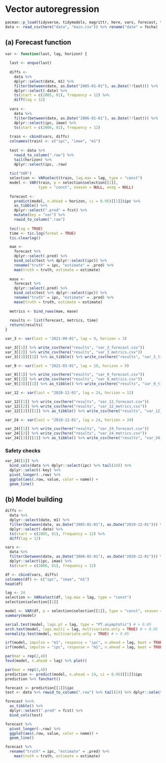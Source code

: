 # Vector autoregression

```r
pacman::p_load(tidyverse, tidymodels, magrittr, here, vars, forecast, tseries, tictoc)
data <- read_csv(here("data", "main.csv")) %>% rename("date" = fecha)
```

## (a) Forecast function

```r
var <- function(last, lag, horizon) {
  
  last <- enquo(last)
  
  diffs <- 
    data %>% 
    dplyr::select(date, m1) %>% 
    filter(between(date, as.Date("2005-01-01"), as.Date(!!last))) %>% 
    dplyr::select(-date) %>% 
    ts(start = c(2005, 01), frequency = 12) %>% 
    diff(lag = 12)
  
  vars <- 
    data %>% 
    filter(between(date, as.Date("2006-01-01"), as.Date(!!last))) %>% 
    dplyr::select(ipc, imae) %>% 
    ts(start = c(2006, 01), frequency = 12)
  
  train <- cbind(vars, diffs)
  colnames(train) <- c("ipc", "imae", "m1")
  
  test <- data %>% 
    rowid_to_column(".row") %>% 
    tail(horizon) %>% 
    dplyr::select(ipc, .row)
  
  tic("VAR")
  selection <- VARselect(train, lag.max = lag, type = "const")
  model <- VAR(train, p = selection$selection[[1]], 
               type = "const", season = NULL, exog = NULL)
  
  forecast <- 
    predict(model, n.ahead = horizon, ci = 0.95)[[1]]$ipc %>% 
    as_tibble() %>% 
    dplyr::select(".pred" = fcst) %>% 
    mutate(key = "var") %>% 
    rowid_to_column(".row")
  
  toc(log = TRUE)
  time <- tic.log(format = TRUE)
  tic.clearlog()

  mae <-
    forecast %>% 
    dplyr::select(.pred) %>% 
    bind_cols(test %>% dplyr::select(ipc)) %>% 
    rename("truth" = ipc, "estimate" = .pred) %>% 
    mae(truth = truth, estimate = estimate)
  
  mase <-
    forecast %>% 
    dplyr::select(.pred) %>% 
    bind_cols(test %>% dplyr::select(ipc)) %>% 
    rename("truth" = ipc, "estimate" = .pred) %>% 
    mase(truth = truth, estimate = estimate)
  
  metrics <- bind_rows(mae, mase)
  
  results <- list(forecast, metrics, time)
  return(results)
}
```

```r
var_3 <- var(last = "2021-09-01", lag = 9, horizon = 3)

var_3[[1]] %>% write_csv(here("results", "var_3_forecast.csv"))
var_3[[2]] %>% write_csv(here("results", "var_3_metrics.csv"))
var_3[[3]][[1]] %>% as_tibble() %>% write_csv(here("results", "var_3_time.csv"))
```

```r
var_9 <- var(last = "2021-03-01", lag = 18, horizon = 9)

var_9[[1]] %>% write_csv(here("results", "var_9_forecast.csv"))
var_9[[2]] %>% write_csv(here("results", "var_9_metrics.csv"))
var_9[[3]][[1]] %>% as_tibble() %>% write_csv(here("results", "var_9_time.csv"))
```

```r
var_12 <- var(last = "2020-12-01", lag = 24, horizon = 12)

var_12[[1]] %>% write_csv(here("results", "var_12_forecast.csv"))
var_12[[2]] %>% write_csv(here("results", "var_12_metrics.csv"))
var_12[[3]][[1]] %>% as_tibble() %>% write_csv(here("results", "var_12_time.csv"))
```

```r
var_24 <- var(last = "2019-12-01", lag = 24, horizon = 24)

var_24[[1]] %>% write_csv(here("results", "var_24_forecast.csv"))
var_24[[2]] %>% write_csv(here("results", "var_24_metrics.csv"))
var_24[[3]][[1]] %>% as_tibble() %>% write_csv(here("results", "var_24_time.csv"))
```

### Safety checks

```r
var_24[[1]] %>% 
  bind_cols(data %>% dplyr::select(ipc) %>% tail(24)) %>% 
  dplyr::select(-key) %>% 
  pivot_longer(-.row) %>% 
  ggplot(aes(.row, value, color = name)) +
  geom_line()
```

## (b) Model building

```r
diffs <- 
  data %>% 
  dplyr::select(date, m1) %>% 
  filter(between(date, as.Date("2005-01-01"), as.Date("2019-12-01"))) %>% 
  dplyr::select(-date) %>% 
  ts(start = c(2005, 01), frequency = 12) %>% 
  diff(lag = 12)
```

```r
vars <- 
  data %>% 
  filter(between(date, as.Date("2006-01-01"), as.Date("2019-12-01"))) %>% 
  dplyr::select(ipc, imae) %>% 
  ts(start = c(2006, 01), frequency = 12)

df <- cbind(vars, diffs)
colnames(df) <- c("ipc", "imae", "m1")
head(df)
```

```r
lag <- 24
selection <- VARselect(df, lag.max = lag, type = "const")
selection$selection[[1]]

model <- VAR(df, p = selection$selection[[1]], type = "const", season = NULL, exog = NULL)
summary(model)
```

```r
serial.test(model, lags.pt = lag, type = "PT.asymptotic") # > 0.05
arch.test(model, lags.multi = lag, multivariate.only = TRUE) # < 0.05
normality.test(model, multivariate.only = TRUE) # > 0.05
```

```r
irf(model, impulse = "m1", response = "ipc", n.ahead = lag, boot = TRUE) %>% plot()
irf(model, impulse = "ipc", response = "m1", n.ahead = lag, boot = TRUE) %>% plot()
```

```r
par(mar = rep(2,4))
fevd(model, n.ahead = lag) %>% plot()
```

```r
par(mar = rep(2,4))
prediction <- predict(model, n.ahead = 24, ci = 0.95)[[1]]$ipc
prediction %>% fanchart()
```

```r
forecast <- prediction[[1]]$ipc
test <- data %>% rowid_to_column(".row") %>% tail(24) %>% dplyr::select(ipc, .row)

forecast %<>% 
  as_tibble() %>% 
  dplyr::select(".pred" = fcst) %>% 
  bind_cols(test)

forecast %>% 
  pivot_longer(-.row) %>% 
  ggplot(aes(.row, value, color = name)) +
  geom_line()

forecast %>% 
  rename("truth" = ipc, "estimate" = .pred) %>% 
    mae(truth = truth, estimate = estimate)
```
